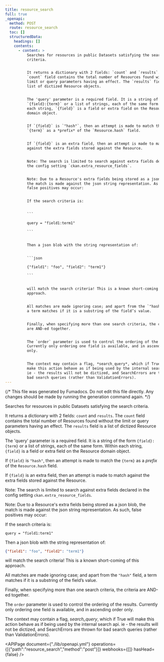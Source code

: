```yaml
---
title: resource_search
full: true
_openapi:
  method: POST
  route: resource_search
  toc: []
  structuredData:
    headings: []
    contents:
      - content: >
          Searches for resources in public Datasets satisfying the search
          criteria.


          It returns a dictionary with 2 fields: `count` and `results`. The
          `count` field contains the total number of Resources found without the
          limit or query parameters having an effect. The `results` field is a
          list of dictized Resource objects.


          The 'query' parameter is a required field. It is a string of the form
          `{field}:{term}` or a list of strings, each of the same form. Within
          each string, `{field}` is a field or extra field on the Resource
          domain object.


          If `{field}` is `"hash"`, then an attempt is made to match the
          `{term}` as a *prefix* of the `Resource.hash` field.


          If `{field}` is an extra field, then an attempt is made to match
          against the extra fields stored against the Resource.


          Note: The search is limited to search against extra fields declared in
          the config setting `ckan.extra_resource_fields`.


          Note: Due to a Resource's extra fields being stored as a json blob,
          the match is made against the json string representation. As such,
          false positives may occur:


          If the search criteria is:


          ```

          query = "field1:term1"

          ```


          Then a json blob with the string representation of:


          ```json

          {"field1": "foo", "field2": "term1"}

          ```


          will match the search criteria! This is a known short-coming of this
          approach.


          All matches are made ignoring case; and apart from the `"hash"` field,
          a term matches if it is a substring of the field’s value.


          Finally, when specifying more than one search criteria, the criteria
          are AND-ed together.


          The `order` parameter is used to control the ordering of the results.
          Currently only ordering one field is available, and in ascending order
          only.


          The context may contain a flag, *search_query*, which if True will
          make this action behave as if being used by the internal search api.
          ie - the results will not be dictized, and SearchErrors are thrown for
          bad search queries (rather than ValidationErrors).
---
```


{/* This file was generated by Fumadocs. Do not edit this file directly. Any changes should be made by running the generation command again. */}

Searches for resources in public Datasets satisfying the search criteria.

It returns a dictionary with 2 fields: `count` and `results`. The `count` field contains the total number of Resources found without the limit or query parameters having an effect. The `results` field is a list of dictized Resource objects.

The 'query' parameter is a required field. It is a string of the form `{field}:{term}` or a list of strings, each of the same form. Within each string, `{field}` is a field or extra field on the Resource domain object.

If `{field}` is `"hash"`, then an attempt is made to match the `{term}` as a *prefix* of the `Resource.hash` field.

If `{field}` is an extra field, then an attempt is made to match against the extra fields stored against the Resource.

Note: The search is limited to search against extra fields declared in the config setting `ckan.extra_resource_fields`.

Note: Due to a Resource's extra fields being stored as a json blob, the match is made against the json string representation. As such, false positives may occur:

If the search criteria is:

```
query = "field1:term1"
```

Then a json blob with the string representation of:

```json
{"field1": "foo", "field2": "term1"}
```

will match the search criteria! This is a known short-coming of this approach.

All matches are made ignoring case; and apart from the `"hash"` field, a term matches if it is a substring of the field’s value.

Finally, when specifying more than one search criteria, the criteria are AND-ed together.

The `order` parameter is used to control the ordering of the results. Currently only ordering one field is available, and in ascending order only.

The context may contain a flag, *search_query*, which if True will make this action behave as if being used by the internal search api. ie - the results will not be dictized, and SearchErrors are thrown for bad search queries (rather than ValidationErrors).


<APIPage document={"./lib/openapi.yml"} operations={[{"path":"resource_search","method":"post"}]} webhooks={[]} hasHead={false} />